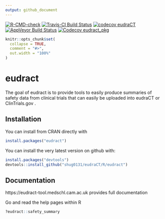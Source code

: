 ---
output: github_document
---
<!-- badges: start -->
[![R-CMD-check](https://github.com/shug0131/eudraCT/workflows/R-CMD-check/badge.svg)](https://github.com/shug0131/eudract_pkg/actions)
[![Travis-CI Build Status](https://travis-ci.com/shug0131/eudraCT.svg?branch=master)](https://travis-ci.com/shug0131/eudraCT)
[![codecov eudraCT](https://codecov.io/github/shug0131/eudraCT/branch/master/graphs/badge.svg)](https://codecov.io/github/shug0131/eudraCT)
[![AppVeyor Build Status](https://ci.appveyor.com/api/projects/status/github/shug0131/eudraCT?branch=master&svg=true)](https://ci.appveyor.com/project/shug0131/eudraCT)
[![Codecov eudract_pkg](https://codecov.io/gh/shug0131/eudract_pkg/branch/master/graph/badge.svg)](https://codecov.io/gh/shug0131/eudract_pkg?branch=master)
<!-- badges: end -->



<!-- README.md is generated from README.Rmd. Please edit that file -->

```{r setup, include = FALSE}
knitr::opts_chunk$set(
  collapse = TRUE,
  comment = "#>",
  out.width = "100%"
)
```
# eudract

The goal of eudract is to provide tools to easily produce summaries of safety data from clinical trials that can easily be uploaded into eudraCT or ClinTrials.gov . 



## Installation

You can install from CRAN directly with

```r
install.packages("eudract")
```


You can install the very latest version on github with:

``` r
install.packages("devtools")
devtools::install_github("shug0131/eudraCT/R/eudract")
```

## Documentation

https://eudract-tool.medschl.cam.ac.uk provides full documentation

Go and read the help pages within R

```{r example}
?eudract::safety_summary
```

